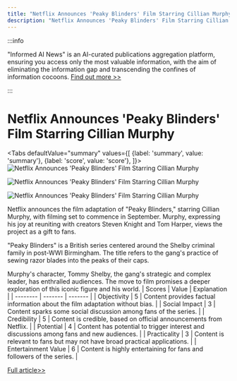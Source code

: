 ```yaml
---
title: "Netflix Announces 'Peaky Blinders' Film Starring Cillian Murphy"
description: "Netflix Announces 'Peaky Blinders' Film Starring Cillian Murphy"
---
```



:::info

"Informed AI News" is an AI-curated publications aggregation platform, ensuring you access only the most valuable information, with the aim of eliminating the information gap and transcending the confines of information cocoons.  [Find out more >>](/docs/guides)

:::

# Netflix Announces 'Peaky Blinders' Film Starring Cillian Murphy


<Tabs
	defaultValue="summary"
	values={[
	{label: 'summary', value: 'summary'},
	{label: 'score', value: 'score'},
]}>
<TabItem value="summary">
<img
  src="https://image.informedainews.com/2024/06/Ent-pdJ-1717638977-0.jpg"
  alt="Netflix Announces 'Peaky Blinders' Film Starring Cillian Murphy"
/>

<img
  src="https://image.informedainews.com/2024/06/Ent-art-1717638977-1.jpg"
  alt="Netflix Announces 'Peaky Blinders' Film Starring Cillian Murphy"
/>

<img
  src="https://image.informedainews.com/2024/06/Ent-jrC-1717638977-2.jpg"
  alt="Netflix Announces 'Peaky Blinders' Film Starring Cillian Murphy"
/>



Netflix announces the film adaptation of "Peaky Blinders," starring Cillian Murphy, with filming set to commence in September. Murphy, expressing his joy at reuniting with creators Steven Knight and Tom Harper, views the project as a gift to fans.

"Peaky Blinders" is a British series centered around the Shelby criminal family in post-WWI Birmingham. The title refers to the gang's practice of sewing razor blades into the peaks of their caps.

Murphy's character, Tommy Shelby, the gang's strategic and complex leader, has enthralled audiences. The move to film promises a deeper exploration of this iconic figure and his world.
</TabItem>
<TabItem value="score">
	| Scores     | Value   | Explanation |
	| -------- | ------- | ------- |
	| Objectivity  | 5    | Content provides factual information about the film adaptation without bias.    |
	| Social Impact | 3     | Content sparks some social discussion among fans of the series.    |
	| Credibility    | 5    | Content is credible, based on official announcements from Netflix.    |
	| Potential    | 4    | Content has potential to trigger interest and discussions among fans and new audiences.    |
	| Practicality    | 3    | Content is relevant to fans but may not have broad practical applications.    |
	| Entertainment Value    | 6    | Content is highly entertaining for fans and followers of the series.    |
</TabItem>
</Tabs>

[Full article>>](https://www.gcores.com/articles/182954)
